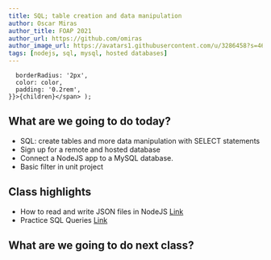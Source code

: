 ```yaml
---
title: SQL; table creation and data manipulation
author: Oscar Miras
author_title: FOAP 2021
author_url: https://github.com/omiras
author_image_url: https://avatars1.githubusercontent.com/u/3286458?s=460&v=4
tags: [nodejs, sql, mysql, hosted databases]
---
```


      borderRadius: '2px',
      color: color,
      padding: '0.2rem',
    }}>{children}</span> );

## __<Highlight color="#ff8000">What are we going to do today?</Highlight>__

* SQL: create tables and more data manipulation with SELECT statements
* Sign up for a remote and hosted database
* Connect a NodeJS app to a MySQL database.
* Basic filter in unit project


## __<Highlight color="#ff8000">Class highlights</Highlight>__ 

* How to read and write JSON files in NodeJS [Link](https://stackabuse.com/reading-and-writing-json-files-with-node-js)
* Practice SQL Queries [Link](https://www.hackerrank.com/domains/sql)


## __<Highlight color="#ff8000">What are we going to do next class?</Highlight>__








